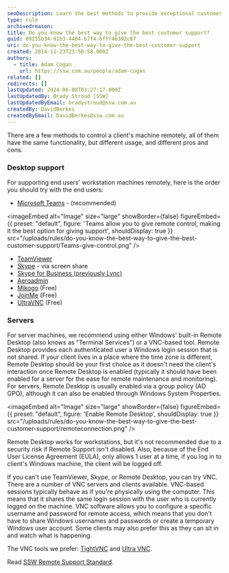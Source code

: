 ```yaml
---
seoDescription: Learn the best methods to provide exceptional customer support and control client machines remotely with Microsoft Teams, TeamViewer, Skype, and more.
type: rule
archivedreason:
title: Do you know the best way to give the best customer support?
guid: 09255b34-91b3-4404-b7f4-6fff46392c87
uri: do-you-know-the-best-way-to-give-the-best-customer-support
created: 2014-11-23T23:56:58.000Z
authors:
  - title: Adam Cogan
    url: https://ssw.com.au/people/adam-cogan
related: []
redirects: []
lastUpdated: 2024-06-08T03:27:17.000Z
lastUpdatedBy: Brady Stroud [SSW]
lastUpdatedByEmail: bradystroud@ssw.com.au
createdBy: DavidBerkes
createdByEmail: DavidBerkes@ssw.com.au
---
```


There are a few methods to control a client's machine remotely, all of them have the same functionality, but different usage, and different pros and cons.
### Desktop support

For supporting end users' workstation machines remotely, here is the order you should try with the end users:

- [Microsoft Teams](https://products.office.com/en-AU/microsoft-teams/group-chat-software) - (recommended)


<imageEmbed
  alt="Image"
  size="large"
  showBorder={false}
  figureEmbed={{
    preset: "default",
    figure: 'Teams allow you to give remote control, making it the best option for giving support',
    shouldDisplay: true
  }}
  src="/uploads/rules/do-you-know-the-best-way-to-give-the-best-customer-support/Teams-give-control.png"
/>

- [TeamViewer](http://www.ssw.com.au/ssw/Standards/Support/RemoteSupportViaTeamViewer.aspx)
- [Skype](http://www.skype.com/) - via screen share
- [Skype for Business (previously Lync)](https://www.skype.com/en/business/skype-for-business/)
- [Aeroadmin](https://www.aeroadmin.com/en/)
- [Mikogo](https://www.mikogo.com/) (Free)
- [JoinMe](https://www.join.me/) (Free)
- [UltraVNC](http://www.ssw.com.au/ssw/Standards/Support/RemoteSupportViaUltraVNC.aspx) (Free)

### Servers

For server machines, we recommend using either Windows' built-in Remote Desktop (also knows as "Terminal Services") or a VNC-based tool. Remote Desktop provides each authenticated user a Windows login session that is not shared. If your client lives in a place where the time zone is different, Remote Desktop should be your first choice as it doesn't need the client's interaction once Remote Desktop is enabled (typically it should have been enabled for a server for the ease for remote maintenance and monitoring). For servers, Remote Desktop is usually enabled via a group policy (AD GPO), although it can also be enabled through Windows System Properties.


<imageEmbed
  alt="Image"
  size="large"
  showBorder={false}
  figureEmbed={{
    preset: "default",
    figure: 'Enable Remote Desktop',
    shouldDisplay: true
  }}
  src="/uploads/rules/do-you-know-the-best-way-to-give-the-best-customer-support/remoteconnection.png"
/>

Remote Desktop works for workstations, but it's not recommended due to a security risk if Remote Support isn't disabled. Also, because of the End User License Agreement (EULA), only allows 1 user at a time, if you log in to client's Windows machine, the client will be logged off.

If you can't use TeamViewer, Skype, or Remote Desktop, you can try VNC. There are a number of VNC servers and clients available. VNC-based sessions typically behave as if you're physically using the computer. This means that it shares the same login session with the user who is currently logged on the machine. VNC software allows you to configure a specific username and password for remote access, which means that you don't have to share Windows usernames and passwords or create a temporary Windows user account. Some clients may also prefer this as they can sit in and watch what is happening.

The VNC tools we prefer: [TightVNC](http://www.ssw.com.au/ssw/Redirect/tightvnc.htm) and [Ultra VNC](http://www.ssw.com.au/ssw/Redirect/ultravnc.htm).

Read [SSW Remote Support Standard](http://www.ssw.com.au/ssw/Standards/Support/RemoteSupportSampleScript.aspx).
